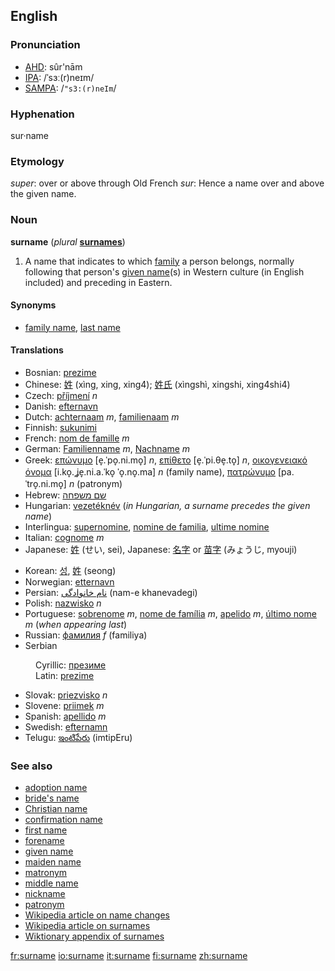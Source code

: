 ==English==
===Pronunciation===
*[[AHD]]: sûr'nām
*[[IPA]]: /ˈsɜː(r)neɪm/
*[[SAMPA]]: /<tt>"s3:(r)neIm</tt>/

===Hyphenation===
sur&middot;name

===Etymology===
{{L.}} ''super'': over or above through Old French ''sur'': Hence a name over and above the given name.
===Noun===
'''surname''' (''plural'' '''[[surnames]]''')
#A name that indicates to which [[family]] a person belongs, normally following that person's [[given name]](s) in Western culture (in English included) and preceding in Eastern.

====Synonyms====
*[[family name]], [[last name]]

====Translations====
{{top}}
*Bosnian: [[prezime#Bosnian|prezime]] {{n}}
*Chinese: [[姓]] (xìng, xing, xing4); [[姓氏]] (xìngshì, xingshi, xing4shi4)
*Czech: [[příjmení]] ''n''
*Danish: [[efternavn]]
*Dutch: [[achternaam]] ''m'', [[familienaam]] ''m''
*Finnish: [[sukunimi]]
*French: [[nom de famille]] ''m''
*German: [[Familienname]] ''m'', [[Nachname]] ''m''
*Greek: [[επώνυμο]] [e̞.ˈpo̞.ni.mo̞] ''n'', [[επίθετο]] [e̞.ˈpi.θe̞.to̞] ''n'', [[οικογενειακό όνομα]] [i.ko̞.ˌʝe̞.ni.a.ˈko̞ ˈo̞.no̞.ma] ''n'' (family name), [[πατρώνυμο]] [pa.ˈtro̞.ni.mo̞] ''n'' (patronym)
*Hebrew: [[שם משפחה]]
*Hungarian: [[vezetéknév]] (''in Hungarian, a surname precedes the given name'')
*Interlingua: [[supernomine]], [[nomine de familia]], [[ultime nomine]]
*Italian: [[cognome]] ''m''
*Japanese: [[姓]] (せい, sei), Japanese: [[名字]] or [[苗字]] (みょうじ, myouji)
{{mid}}
*Korean: [[성]], [[姓]] (seong)
*Norwegian: [[etternavn]] {{n}}
*Persian: [[نام خانوادگی]] (nam-e khanevadegi)
*Polish: [[nazwisko]] ''n''
*Portuguese: [[sobrenome]] ''m'', [[nome de família]] ''m'', [[apelido]] ''m'', [[último nome]] ''m'' (''when appearing last'')
*Russian: [[фамилия]] ''f'' (familiya)
*Serbian
:Cyrillic: [[презиме]] {{n}}
:Latin: [[prezime]] {{n}}
*Slovak: [[priezvisko]] ''n''
*Slovene: [[priimek]] ''m''
*Spanish: [[apellido]] ''m''
*Swedish: [[efternamn]]
*Telugu: [[ఇంటిపేరు]] (imtipEru)
{{bottom}}

===See also===
*[[adoption name]]
*[[bride's name]]
*[[Christian name]]
*[[confirmation name]]
*[[first name]]
*[[forename]]
*[[given name]]
*[[maiden name]]
*[[matronym]]
*[[middle name]]
*[[nickname]]
*[[patronym]]
*[[w:Name change|Wikipedia article on name changes]]
*[[w:Surname|Wikipedia article on surnames]]
*[[Wiktionary Appendix:Surnames|Wiktionary appendix of surnames]]

[[fr:surname]]
[[io:surname]]
[[it:surname]]
[[fi:surname]]
[[zh:surname]]